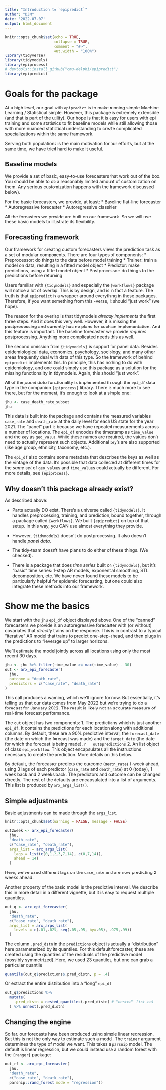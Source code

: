 ```yaml
---
title: "Introduction to `epipredict`"
author: "DJM"
date: '2022-07-07'
output: html_document
---
```


```r
knitr::opts_chunk$set(echo = TRUE,
                      collapse = TRUE,
                      comment = "#>",
                      out.width = "100%")
library(tidyverse)
library(tidymodels)
library(epiprocess)
# devtools::install_github("cmu-delphi/epipredict")
library(epipredict)
```


# Goals for the package

At a high level, our goal with `epipredict` is to make running simple Machine Learning / Statistical simple. However, this package is extremely extensible (and that is part of the utility). Our hope is that it is easy for users with epi training and some statistics to fit baseline models while still allowing those with more nuanced statistical understanding to create complicated specializations within the same framework.

Serving both populations is the main motivation for our efforts, but at the same time, we have tried hard to make it useful.


## Baseline models

We provide a set of basic, easy-to-use forecasters that work out of the box. 
You should be able to do a reasonably limited amount of customization on them. Any serious customization happens with the framework discussed below).

For the basic forecasters, we provide, at least: 
    * Baseline flat-line forecaster 
    * Autoregressive forecaster
    * Autoregressive classifier

All the forcasters we provide are built on our framework. So we will use these basic models to illustrate its flexibility.

## Forecasting framework

Our framework for creating custom forecasters views the prediction task as a set of modular components. There are four types of components:
    * Preprocessor: do things to the data before model training
    * Trainer: train a model on data, resulting in a fitted model object
    * Predictor: make predictions, using a fitted model object
    * Postprocessor: do things to the predictions before returning
    
Users familiar with `{tidymodels}` and especially the `{workflows}` package will notice a lot of overlap. This is by design, and is in fact a feature. The truth is that `epipredict` is a wrapper around everything in these packages. Therefore, if you want something from this -verse, it should "just work" (we hope).

The reason for the overlap is that tidymodels _already implements_ the first three steps. And it does this very well. However, it is missing the postprocessing and currently has no plans for such an implementation. And this feature is important. The baseline forecaster we provide _requires_ postprocessing. Anything more complicated needs this as well.

The second omission from `{tidymodels}` is support for panel data. Besides epidemiological data, economics, psychology, sociology, and many other areas frequently deal with data of this type. So the framework of behind `epipredict` implements this. In principle, this has nothing to do with epidemiology, and one could simply use this package as a solution for the missing functionality in tidymodels. Again, this should "just work".

All of the _panel data_ functionality is implemented through the `epi_df` data type in the companion `{epiprocess}` library. There is much more to see there, but for the moment, it's enough to look at a simple one:

```r
jhu <- case_death_rate_subset
jhu
```

This data is built into the package and contains the measured variables `case_rate` and `death_rate` at the daily level for each US state for the year 2021. The "panel" part is because we have repeated measurements across a number of locations. The `epi_df` encodes the timestamp as `time_value` and the `key` as `geo_value`. While these names are required, the values don't need to actually represent such objects. Additional `key`'s are also supported (like age group, ethnicity, taxonomy, etc.). 

The `epi_df` also contains some metadata that describes the keys as well as the vintage of the data. It's possible that data collected at different times for the _same set_ of `geo_value`s and `time_value`s could actually be different. For more details, see `{epiprocess}`.



## Why doesn't this package already exist?

As described above:

* Parts actually DO exist. There's a universe called `{tidymodels}`. It handles 
preprocessing, training, and prediction, bound together, through a package called
`{workflows}`. We built `{epipredict}` on top of that setup. In this way, you CAN
use almost everything they provide.

* However, `{tidymodels}` doesn't do postprocessing. It also doesn't handle _panel data_.

* The tidy-team doesn't have plans to do either of these things. (We checked).

* There is a package that does _time series_ built on `{tidymodels}`, but it's
"basic" time series: 1-step AR models, exponential smoothing, STL decomposition, etc. We have never found these models to be particularly helpful for epidemic forecasting, but one could also integrate these methods into our framework.


# Show me the basics

We start with the `jhu` `epi_df` object displayed above.
One of the "canned" forecasters we provide is an autoregressive forecaster with (or without) covariates that _directly_ trains on the response. This is in contrast to a typical "iterative" AR model that trains to predict one-step-ahead, and then plugs in the predictions to "leverage up" to larger horizons.

We'll estimate the model jointly across all locations using only the most recent 30 days.

```r
jhu <- jhu %>% filter(time_value >= max(time_value) - 30)
out <- arx_epi_forecaster(
  jhu,
  outcome = "death_rate",
  predictors = c("case_rate", "death_rate")
)
```

This call produces a warning, which we'll ignore for now. But essentially, it's telling us that our data comes from May 2022 but we're trying to do a forecast for January 2022. The result is likely not an accurate measure of real-time forecast performance.

The `out` object has two components: 
  1. The predictions which is just another `epi_df`. It contains the predictions for each location along with additional columns. By default, these are a 90% predictive interval, the `forecast_date` (the date on which the forecast was made) and the `target_date` (the date for which the forecast is being made).
  ```r
  out$predictions
  ```
  2. An list object of class `epi_workflow`. This object encapsulates all the instructions necessary to create the prediction. More details on this below.

By default, the forecaster predicts the outcome (`death_rate`) 1-week ahead, using 3 lags of each predictor (`case_rate` and `death_rate`) at 0 (today), 1 week back and 2 weeks back. The predictors and outcome can be changed directly. The rest of the defaults are encapsulated into a list of arguments. This list is produced by `arx_args_list()`.

## Simple adjustments

Basic adjustments can be made through the `args_list`.

```r
knitr::opts_chunk$set(warning = FALSE, message = FALSE)
```

```r
out2week <- arx_epi_forecaster(
  jhu, 
  "death_rate", 
  c("case_rate", "death_rate"),
  args_list = arx_args_list(
    lags = list(c(0,1,2,3,7,14), c(0,7,14)),
    ahead = 14)
  )
```

Here, we've used different lags on the `case_rate` and are now predicting 2 weeks ahead.

Another property of the basic model is the predictive interval. We describe this in more detail in a different vignette, but it is easy to request multiple quantiles.

```r
out_q <- arx_epi_forecaster(
  jhu, 
  "death_rate", 
  c("case_rate", "death_rate"),
  args_list = arx_args_list(
    levels = c(.01,.025, seq(.05,.95, by=.05), .975,.99))
  )
```

The column `.pred_dstn` in the `predictions` object is actually a "distribution" here parameterized by its quantiles. For this default forecaster, these are created using the quantiles of the residuals of the predictive model (possibly symmetrized). Here, we used 23 quantiles, but one can grab a particular quantile

```r
quantile(out_q$predictions$.pred_distn, p = .4)
```

Or extract the entire distribution into a "long" `epi_df`

```r
out_q$predictions %>% 
  mutate(
    .pred_distn = nested_quantiles(.pred_distn) # "nested" list-col
  ) %>% unnest(.pred_distn)
```

## Changing the engine

So far, our forecasts have been produced using simple linear regression. But this is not the only way to estimate such a model.
The `trainer` argument determines the type of model we want. 
This takes a `parsnip` model. The default is linear regression, but we could instead use a random forest with the `{ranger}` package:

```r
out_rf <- arx_epi_forecaster(
  jhu,
  "death_rate",
  c("case_rate", "death_rate"),
  parsnip::rand_forest(mode = "regression"))
```
